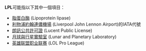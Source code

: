 '''LPL'''可能指以下其中一個項目：
* [[脂蛋白酶|脂蛋白酶]] (Lipoprotein lipase)
* [[利物浦約翰連儂機場|利物浦約翰連儂機場]] (Liverpool John Lennon Airport)的IATA代號
* [[朗訊公共許可證|朗訊公共許可證]] (Lucent Public License)
* [[月球與行星實驗室|月球與行星實驗室]] (Lunar and Planetary Laboratory)
* [[英雄联盟职业联赛|英雄联盟职业联赛]] (LOL Pro League)

{{disambig|cat=三字拉丁字母縮寫消歧義}}
